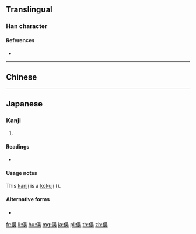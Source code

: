{{character info/new}}
{{also|俁|保}}
==Translingual==

===Han character===
{{Han char|rn=9|rad=人|as=07|sn=9|four=2623.4|canj=ORMK|ids=⿰亻吴}}

====References====
* {{Han ref|kx=0106.041|dkj=00718|hdz=10160.030|uh=4FE3|ud=20451}}

----

==Chinese==
{{zh-see|俁}}

----

==Japanese==

===Kanji===
{{ja-kanji|grade=n|rs=人07}}
# {{defn|lang=ja|sort=人07}}

====Readings====
* {{ja-readings|kun=[[また]] (mata)}}

====Usage notes====
This [[kanji]] is a [[kokuji]] ({{l|ja|sc=Jpan|国字}}).

====Alternative forms====
* {{l|ja|sc=Jpan|股}}

[[fr:俣]]
[[li:俣]]
[[hu:俣]]
[[mg:俣]]
[[ja:俣]]
[[pl:俣]]
[[th:俣]]
[[zh:俣]]